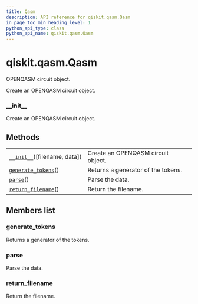 ```yaml
---
title: Qasm
description: API reference for qiskit.qasm.Qasm
in_page_toc_min_heading_level: 1
python_api_type: class
python_api_name: qiskit.qasm.Qasm
---
```


# qiskit.qasm.Qasm

<Class id="qiskit.qasm.Qasm" isDedicatedPage={true} github="https://github.com/qiskit/qiskit/tree/stable/0.17/qiskit/qasm/qasm.py" signature="Qasm(filename=None, data=None)" modifiers="class">
  OPENQASM circuit object.

  Create an OPENQASM circuit object.

  ### \_\_init\_\_

  <Function id="qiskit.qasm.Qasm.__init__" signature="__init__(filename=None, data=None)">
    Create an OPENQASM circuit object.
  </Function>

  ## Methods

  |                                                                                             |                                    |
  | ------------------------------------------------------------------------------------------- | ---------------------------------- |
  | [`__init__`](#qiskit.qasm.Qasm.__init__ "qiskit.qasm.Qasm.__init__")(\[filename, data])     | Create an OPENQASM circuit object. |
  | [`generate_tokens`](#qiskit.qasm.Qasm.generate_tokens "qiskit.qasm.Qasm.generate_tokens")() | Returns a generator of the tokens. |
  | [`parse`](#qiskit.qasm.Qasm.parse "qiskit.qasm.Qasm.parse")()                               | Parse the data.                    |
  | [`return_filename`](#qiskit.qasm.Qasm.return_filename "qiskit.qasm.Qasm.return_filename")() | Return the filename.               |

  ## Members list

  ### generate\_tokens

  <Function id="qiskit.qasm.Qasm.generate_tokens" signature="generate_tokens()">
    Returns a generator of the tokens.
  </Function>

  ### parse

  <Function id="qiskit.qasm.Qasm.parse" signature="parse()">
    Parse the data.
  </Function>

  ### return\_filename

  <Function id="qiskit.qasm.Qasm.return_filename" signature="return_filename()">
    Return the filename.
  </Function>
</Class>

